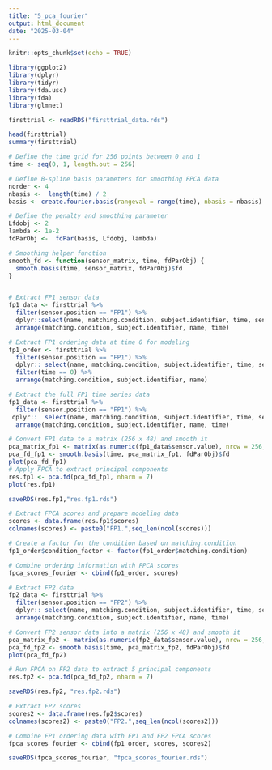 ---
title: "5_pca_fourier"
output: html_document
date: "2025-03-04"
---

```{r setup, include=FALSE}
knitr::opts_chunk$set(echo = TRUE)
```


```{r}
library(ggplot2)
library(dplyr)
library(tidyr)
library(fda.usc)
library(fda)
library(glmnet)
```

```{r}
firsttrial <- readRDS("firsttrial_data.rds")

head(firsttrial)
summary(firsttrial)
```


```{r}
# Define the time grid for 256 points between 0 and 1
time <- seq(0, 1, length.out = 256)

# Define B-spline basis parameters for smoothing FPCA data
norder <- 4
nbasis <-  length(time) / 2 
basis <- create.fourier.basis(rangeval = range(time), nbasis = nbasis)

# Define the penalty and smoothing parameter
Lfdobj <- 2    
lambda <- 1e-2
fdParObj <-  fdPar(basis, Lfdobj, lambda)

# Smoothing helper function
smooth_fd <- function(sensor_matrix, time, fdParObj) {
  smooth.basis(time, sensor_matrix, fdParObj)$fd
}


# Extract FP1 sensor data
fp1_data <- firsttrial %>%
  filter(sensor.position == "FP1") %>%
  dplyr::select(name, matching.condition, subject.identifier, time, sensor.value) %>%
  arrange(matching.condition, subject.identifier, name, time)
```



```{r}
# Extract FP1 ordering data at time 0 for modeling
fp1_order <- firsttrial %>%
  filter(sensor.position == "FP1") %>%
  dplyr:: select(name, matching.condition, subject.identifier, time, sensor.value) %>%
  filter(time == 0) %>%
  arrange(matching.condition, subject.identifier, name)

# Extract the full FP1 time series data
fp1_data <- firsttrial %>%
  filter(sensor.position == "FP1") %>%
 dplyr::  select(name, matching.condition, subject.identifier, time, sensor.value) %>%
  arrange(matching.condition, subject.identifier, name, time)

```


```{r}
# Convert FP1 data to a matrix (256 x 48) and smooth it
pca_matrix_fp1 <- matrix(as.numeric(fp1_data$sensor.value), nrow = 256, ncol = 48)
pca_fd_fp1 <- smooth.basis(time, pca_matrix_fp1, fdParObj)$fd
plot(pca_fd_fp1)
# Apply FPCA to extract principal components
res.fp1 <- pca.fd(pca_fd_fp1, nharm = 7)  
plot(res.fp1)

saveRDS(res.fp1,"res.fp1.rds")

# Extract FPCA scores and prepare modeling data
scores <- data.frame(res.fp1$scores)
colnames(scores) <- paste0("FP1.",seq_len(ncol(scores)))

# Create a factor for the condition based on matching.condition
fp1_order$condition_factor <- factor(fp1_order$matching.condition)

# Combine ordering information with FPCA scores
fpca_scores_fourier <- cbind(fp1_order, scores)

```


```{r}
# Extract FP2 data
fp2_data <- firsttrial %>%
  filter(sensor.position == "FP2") %>%
  dplyr:: select(name, matching.condition, subject.identifier, time, sensor.value) %>%
  arrange(matching.condition, subject.identifier, name, time)

# Convert FP2 sensor data into a matrix (256 x 48) and smooth it
pca_matrix_fp2 <- matrix(as.numeric(fp2_data$sensor.value), nrow = 256, ncol = 48)
pca_fd_fp2 <- smooth.basis(time, pca_matrix_fp2, fdParObj)$fd
plot(pca_fd_fp2)

# Run FPCA on FP2 data to extract 5 principal components
res.fp2 <- pca.fd(pca_fd_fp2, nharm = 7)

saveRDS(res.fp2, "res.fp2.rds")

# Extract FP2 scores
scores2 <- data.frame(res.fp2$scores)
colnames(scores2) <- paste0("FP2.",seq_len(ncol(scores2)))

```


```{r}
# Combine FP1 ordering data with FP1 and FP2 FPCA scores
fpca_scores_fourier <- cbind(fp1_order, scores, scores2)

saveRDS(fpca_scores_fourier, "fpca_scores_fourier.rds")
```

